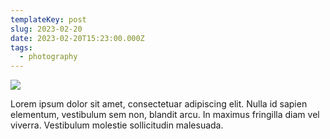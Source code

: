 ```yaml
---
templateKey: post
slug: 2023-02-20
date: 2023-02-20T15:23:00.000Z
tags:
  - photography
---
```

![](../../static/assets/20230220-IMG_4997.jpg)

Lorem ipsum dolor sit amet, consectetuar adipiscing elit. Nulla id sapien elementum, vestibulum sem non, blandit arcu. In maximus fringilla diam vel viverra. Vestibulum molestie sollicitudin malesuada.